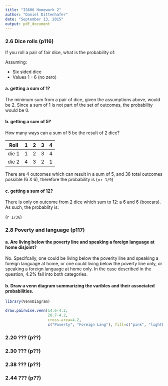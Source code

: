 ```yaml
---
title: "IS606 Homework 2"
author: "Daniel Dittenhafer"
date: "September 13, 2015"
output: pdf_document
---
```


### 2.6 Dice rolls (p116)

If you roll a pair of fair dice, what is the probability of:

Assuming: 

* Six sided dice
* Values 1 - 6 (no zero)

#### a. getting a sum of 1?

The minimum sum from a pair of dice, given the assumptions above, would be 2. Since a sum of 1 is not part of the set of outcomes, the probability would be 0.

#### b. getting a sum of 5?

How many ways can a sum of 5 be the result of 2 dice?

Roll  |1|2|3|4
------|-|-|-|-
die 1 |1|2|3|4
die 2 |4|3|2|1

There are 4 outcomes which can result in a sum of 5, and 36 total outcomes possible (6 X 6), therefore the probability is \(\frac{4}{36}=\frac{1}{9}\approx`r 1/9`\) 

#### c. getting a sum of 12?

There is only on outcome from 2 dice which sum to 12: a 6 and 6 (boxcars). As such, the probablity is:

\(\frac{1}{36}\approx`r 1/36`\)


### 2.8 Poverty and language (p117)

#### a. Are living below the poverty line and speaking a foreign language at home disjoint?

No. Specifcally, one could be living below the poverity line and speaking a foreign language at home,
or one could living below the poverty line only, or speaking a foreign language at home only. In the case described in the question, 4.2% fall into both categories.

#### b. Draw a venn diagram summarizing the varibles and their associated probabilities.

```r
library(VennDiagram)

draw.pairwise.venn(14.6-4.2, 
                   20.7-4.2,
                   cross.area=4.2, 
                   c("Poverty", "Foreign Lang"), fill=c("pink", "lightblue"))
```


### 2.20 ??? (p??)

### 2.30 ??? (p??)

### 2.38 ??? (p??)

### 2.44 ??? (p??)
